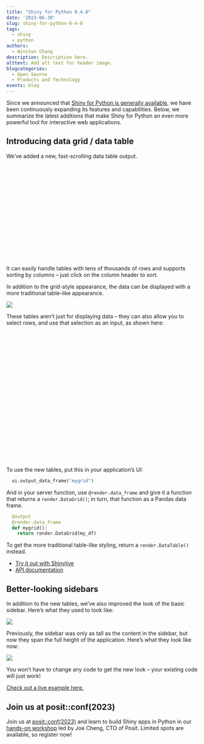 ```yaml
---
title: "Shiny for Python 0.4.0"
date: '2023-06-30'
slug: shiny-for-python-0-4-0
tags:
  - shiny
  - python
authors:
  - Winston Chang
description: Description here.
alttext: Add alt text for header image.
blogcategories:
  - Open Source
  - Products and Technology
events: blog
---
```


Since we announced that [Shiny for Python is generally available](https://shiny.posit.co/blog/shiny-python-general-availability.html), we have been continuously expanding its features and capabilities. Below, we summarize the latest additions that make Shiny for Python an even more powerful tool for interactive web applications.

## Introducing data grid / data table

We've added a new, fast-scrolling data table output.

<script src="https://fast.wistia.com/embed/medias/t7pdcrtcmg.jsonp" async></script><script src="https://fast.wistia.com/assets/external/E-v1.js" async></script><div class="wistia_responsive_padding" style="padding:49.58% 0 0 0;position:relative;"><div class="wistia_responsive_wrapper" style="height:100%;left:0;position:absolute;top:0;width:100%;"><div class="wistia_embed wistia_async_t7pdcrtcmg videoFoam=true" style="height:100%;position:relative;width:100%"><div class="wistia_swatch" style="height:100%;left:0;opacity:0;overflow:hidden;position:absolute;top:0;transition:opacity 200ms;width:100%;"><img src="https://fast.wistia.com/embed/medias/t7pdcrtcmg/swatch" style="filter:blur(5px);height:100%;object-fit:contain;width:100%;" alt="" aria-hidden="true" onload="this.parentNode.style.opacity=1;" /></div></div></div></div>

It can easily handle tables with tens of thousands of rows and supports sorting by columns -- just click on the column header to sort.

In addition to the grid-style appearance, the data can be displayed with a more traditional table-like appearance.

![](data-table.png){fig-alt="Data table with more traditional appearance"}

These tables aren't just for displaying data -- they can also allow you to select rows, and use that selection as an input, as shown here:

<center><script src="https://fast.wistia.com/embed/medias/h2bulvql83.jsonp" async></script><script src="https://fast.wistia.com/assets/external/E-v1.js" async></script><div class="wistia_responsive_padding" style="padding:67.71% 0 0 0;position:relative;"><div class="wistia_responsive_wrapper" style="height:100%;left:0;position:absolute;top:0;width:100%;"><div class="wistia_embed wistia_async_h2bulvql83 videoFoam=true" style="height:100%;position:relative;width:100%"><div class="wistia_swatch" style="height:100%;left:0;opacity:0;overflow:hidden;position:absolute;top:0;transition:opacity 200ms;width:100%;"><img src="https://fast.wistia.com/embed/medias/h2bulvql83/swatch" style="filter:blur(5px);height:100%;object-fit:contain;width:100%;" alt="" aria-hidden="true" onload="this.parentNode.style.opacity=1;" /></div></div></div></div></center>

To use the new tables, put this in your application's UI:

```python
  ui.output_data_frame("mygrid")
```

And in your server function, use `@render.data_frame` and give it a function that returns a `render.DataGrid()`; in turn, that function as a Pandas data frame.

```python
  @output
  @render.data_frame
  def mygrid():
    return render.DataGrid(my_df)
```

To get the more traditional table-like styling, return a `render.DataTable()` instead.

- [Try it out with Shinylive](https://shinylive.io/py/examples/#data-frame-grid)
- [API documentation](https://shiny.posit.co/py/api/render.data_frame.html)



## Better-looking sidebars

In addition to the new tables, we've also improved the look of the basic sidebar. Here's what they used to look like:

![](sidebar-old.png){fig-alt="App with old sidebar"}


Previously, the sidebar was only as tall as the content in the sidebar, but now they span the full height of the application. Here's what they look like now:

![](sidebar-new.png){fig-alt="App with new sidebar"}

You won't have to change any code to get the new look -- your existing code will just work!

[Check out a live example here.](https://shinylive.io/py/examples/#cpu-info)

## Join us at posit::conf(2023)

Join us at [posit::conf(2023)](https://posit.co/conference/) and learn to build Shiny apps in Python in our [hands-on workshop](https://reg.conf.posit.co/flow/posit/positconf23/attendee-portal/page/sessioncatalog?search=1037) led by Joe Cheng, CTO of Posit. Limited spots are available, so register now!